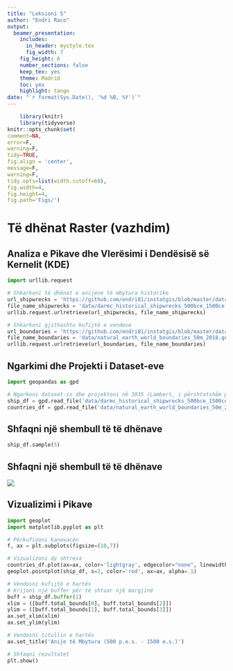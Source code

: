```yaml
---
title: "Leksioni 5"
author: "Endri Raco"
output:
  beamer_presentation:
    includes:
      in_header: mystyle.tex
      fig_width: 7
    fig_height: 6
    number_sections: false
    keep_tex: yes
    theme: Madrid
    toc: yes
    highlight: tango
date: "`r format(Sys.Date(), '%d %B, %Y')`"  
---
```


```r
    library(knitr)
    library(tidyverse)
knitr::opts_chunk$set(
comment=NA,
error=F, 
warning=F,
tidy=TRUE, 
fig.align = 'center',
message=F, 
warning=F,
tidy.opts=list(width.cutoff=60),
fig.width=4, 
fig.height=4, 
fig.path='Figs/')
```

# Të dhënat Raster (vazhdim)

## Analiza e Pikave dhe Vlerësimi i Dendësisë së Kernelit (KDE)

\AddToHookNext{env/Highlighting/begin}{\tiny}   


```python
import urllib.request

# Shkarkoni të dhënat e anijeve të mbytura historike
url_shipwrecks = 'https://github.com/endri81/instatgis/blob/master/data/gis4/darmc_historical_shipwrecks_500bce_1500ce.geojson?raw=true'
file_name_shipwrecks = 'data/darmc_historical_shipwrecks_500bce_1500ce.geojson'
urllib.request.urlretrieve(url_shipwrecks, file_name_shipwrecks)

# Shkarkoni gjithashtu kufijtë e vendeve
url_boundaries = 'https://github.com/endri81/instatgis/blob/master/data/gis4/natural_earth_world_boundaries_50m_2018.geojson?raw=true'
file_name_boundaries = 'data/natural_earth_world_boundaries_50m_2018.geojson'
urllib.request.urlretrieve(url_boundaries, file_name_boundaries)

```



## Ngarkimi dhe Projekti i Dataset-eve



\AddToHookNext{env/Highlighting/begin}{\tiny}   


```python
import geopandas as gpd

# Ngarkoni dataset-in dhe projektoni në 3035 (Lambert, i përshtatshëm për Evropën)
ship_df = gpd.read_file('data/darmc_historical_shipwrecks_500bce_1500ce.geojson').to_crs(3035)
countries_df = gpd.read_file('data/natural_earth_world_boundaries_50m_2018.geojson').to_crs(3035)
```


## Shfaqni një shembull të të dhënave


\AddToHookNext{env/Highlighting/begin}{\tiny}   


```python
ship_df.sample(5)
```

## Shfaqni një shembull të të dhënave

![](./Figs/ship.png)


## Vizualizimi i Pikave


\AddToHookNext{env/Highlighting/begin}{\tiny}   


```python
import geoplot
import matplotlib.pyplot as plt

# Përkufizoni kanavacën
f, ax = plt.subplots(figsize=(10,7))

# Vizualizoni dy shtresa
countries_df.plot(ax=ax, color='lightgray', edgecolor="none", linewidth=.5)
geoplot.pointplot(ship_df, s=2, color='red', ax=ax, alpha=.1)

# Vendosni kufijtë e hartës
# Krijoni një buffer për të shtuar një margjinë
buff = ship_df.buffer(1)
xlim = ([buff.total_bounds[0], buff.total_bounds[2]])
ylim = ([buff.total_bounds[1], buff.total_bounds[3]])
ax.set_xlim(xlim)
ax.set_ylim(ylim)

# Vendosni titullin e hartës
ax.set_title('Anije të Mbytura (500 p.e.s. - 1500 e.s.)')

# Shfaqni rezultatet
plt.show()
```
